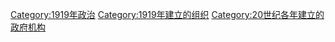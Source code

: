 {{Cat topic in year|topic=建立政府機構|year=1919}}

[[Category:1919年政治|Category:1919年政治]]
[[Category:1919年建立的组织|Category:1919年建立的组织]]
[[Category:20世纪各年建立的政府机构|Category:20世纪各年建立的政府机构]]